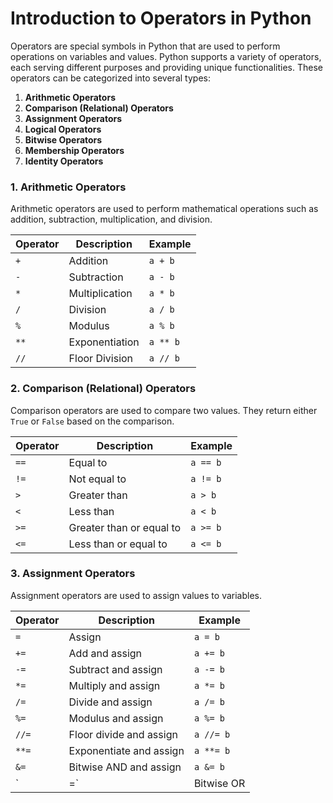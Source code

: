 # Introduction to Operators in Python

Operators are special symbols in Python that are used to perform operations on variables and values. Python supports a variety of operators, each serving different purposes and providing unique functionalities. These operators can be categorized into several types:

1. **Arithmetic Operators**
2. **Comparison (Relational) Operators**
3. **Assignment Operators**
4. **Logical Operators**
5. **Bitwise Operators**
6. **Membership Operators**
7. **Identity Operators**

### 1. Arithmetic Operators

Arithmetic operators are used to perform mathematical operations such as addition, subtraction, multiplication, and division.

| Operator | Description          | Example       |
|----------|----------------------|---------------|
| `+`      | Addition             | `a + b`       |
| `-`      | Subtraction          | `a - b`       |
| `*`      | Multiplication       | `a * b`       |
| `/`      | Division             | `a / b`       |
| `%`      | Modulus              | `a % b`       |
| `**`     | Exponentiation       | `a ** b`      |
| `//`     | Floor Division       | `a // b`      |

### 2. Comparison (Relational) Operators

Comparison operators are used to compare two values. They return either `True` or `False` based on the comparison.

| Operator | Description          | Example       |
|----------|----------------------|---------------|
| `==`     | Equal to             | `a == b`      |
| `!=`     | Not equal to         | `a != b`      |
| `>`      | Greater than         | `a > b`       |
| `<`      | Less than            | `a < b`       |
| `>=`     | Greater than or equal to | `a >= b` |
| `<=`     | Less than or equal to    | `a <= b` |

### 3. Assignment Operators

Assignment operators are used to assign values to variables.

| Operator | Description          | Example       |
|----------|----------------------|---------------|
| `=`      | Assign               | `a = b`       |
| `+=`     | Add and assign       | `a += b`      |
| `-=`     | Subtract and assign  | `a -= b`      |
| `*=`     | Multiply and assign  | `a *= b`      |
| `/=`     | Divide and assign    | `a /= b`      |
| `%=`     | Modulus and assign   | `a %= b`      |
| `//=`    | Floor divide and assign | `a //= b` |
| `**=`    | Exponentiate and assign | `a **= b` |
| `&=`     | Bitwise AND and assign | `a &= b`   |
| `|=`     | Bitwise OR
